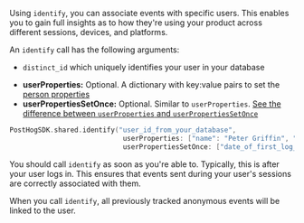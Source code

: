 Using `identify`, you can associate events with specific users. This enables you to gain full insights as to how they're using your product across different sessions, devices, and platforms.

An `identify` call has the following arguments:

* `distinct_id` which uniquely identifies your user in your database
- **userProperties:** Optional. A dictionary with key:value pairs to set the [person properties](/docs/product-analytics/person-properties)
- **userPropertiesSetOnce:** Optional. Similar to `userProperties`. [See the difference between `userProperties` and `userPropertiesSetOnce`](/docs/product-analytics/person-properties#what-is-the-difference-between-set-and-set_once)

```swift
PostHogSDK.shared.identify("user_id_from_your_database",
                            userProperties: ["name": "Peter Griffin", "email": "peter@familyguy.com"],
                            userPropertiesSetOnce: ["date_of_first_log_in": "2024-03-01"])
```

You should call `identify` as soon as you're able to. Typically, this is after your user logs in. This ensures that events sent during your user's sessions are correctly associated with them.

When you call `identify`, all previously tracked anonymous events will be linked to the user.
